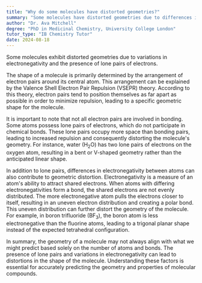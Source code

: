 ```yaml
---
title: "Why do some molecules have distorted geometries?"
summary: "Some molecules have distorted geometries due to differences in electronegativity and the presence of lone pairs of electrons."
author: "Dr. Ava Mitchell"
degree: "PhD in Medicinal Chemistry, University College London"
tutor_type: "IB Chemistry Tutor"
date: 2024-08-18
---
```


Some molecules exhibit distorted geometries due to variations in electronegativity and the presence of lone pairs of electrons.

The shape of a molecule is primarily determined by the arrangement of electron pairs around its central atom. This arrangement can be explained by the Valence Shell Electron Pair Repulsion (VSEPR) theory. According to this theory, electron pairs tend to position themselves as far apart as possible in order to minimize repulsion, leading to a specific geometric shape for the molecule.

It is important to note that not all electron pairs are involved in bonding. Some atoms possess lone pairs of electrons, which do not participate in chemical bonds. These lone pairs occupy more space than bonding pairs, leading to increased repulsion and consequently distorting the molecule's geometry. For instance, water ($\text{H}_2\text{O}$) has two lone pairs of electrons on the oxygen atom, resulting in a bent or V-shaped geometry rather than the anticipated linear shape.

In addition to lone pairs, differences in electronegativity between atoms can also contribute to geometric distortion. Electronegativity is a measure of an atom's ability to attract shared electrons. When atoms with differing electronegativities form a bond, the shared electrons are not evenly distributed. The more electronegative atom pulls the electrons closer to itself, resulting in an uneven electron distribution and creating a polar bond. This uneven distribution can further distort the geometry of the molecule. For example, in boron trifluoride ($\text{BF}_3$), the boron atom is less electronegative than the fluorine atoms, leading to a trigonal planar shape instead of the expected tetrahedral configuration.

In summary, the geometry of a molecule may not always align with what we might predict based solely on the number of atoms and bonds. The presence of lone pairs and variations in electronegativity can lead to distortions in the shape of the molecule. Understanding these factors is essential for accurately predicting the geometry and properties of molecular compounds.
    